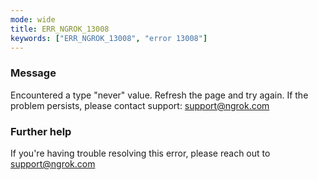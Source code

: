 ```yaml
---
mode: wide
title: ERR_NGROK_13008
keywords: ["ERR_NGROK_13008", "error 13008"]
---
```



### Message

Encountered a type "never" value. Refresh the page and try again. If the problem persists, please contact support: support@ngrok.com

<ErrorDetails />

### Further help

If you're having trouble resolving this error, please reach out to [support@ngrok.com](mailto:support@ngrok.com?subject=Help%20with%20ERR_NGROK_13008)
